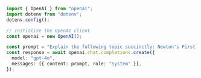 ```typescript TypeScript
import { OpenAI } from "openai";
import dotenv from "dotenv";
dotenv.config();

// Initialize the OpenAI client
const openai = new OpenAI();

const prompt = "Explain the following topic succinctly: Newton's First Law";
const response = await openai.chat.completions.create({
  model: "gpt-4o",
  messages: [{ content: prompt, role: "system" }],
});
```
